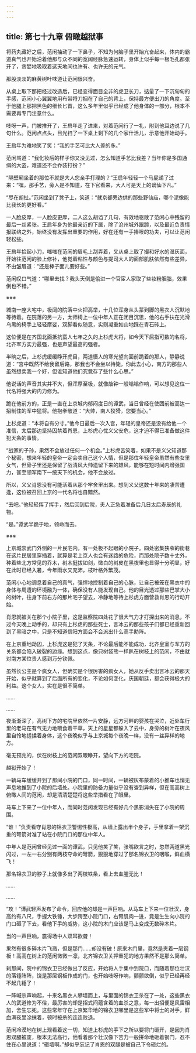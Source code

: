 ```yaml
---
---
---
```

title: 第七十九章 俯瞰越狱事
---




将药丸藏好之后，范闲抽动了一下鼻子，不知为何脑子里开始亢奋起来，体内的霸道真气也开始沿着他那与众不同的宽阔经脉急速运转，身体上似乎每一根毛孔都张开了，贪婪地吸取着这天地间也许有、也许无的元气。

那股淡淡的麻黄树叶味道让范闲很兴奋。

从桌上取下那把经过改造后，已经变得面目全非的虎卫长刀，掂量了一下沉甸甸的手感，范闲小心翼翼地用布带将刀捆在了自己的背上，保持最方便出刀的角度。至于他腿上那把黑色的细长匕首，这么多年里似乎已经成了他身体的一部分，根本不需要再专门注意什么。

吱呀一声，门被推开了，王启年走了进来，对着范闲行了一礼，附到他耳边说了几句什么。范闲点点头，目光扫了一下桌上剩下的几个家什活儿，示意他开始动手。

王启年为难地笑了笑：“我的手艺可比大人差的多。”

范闲骂道：“我化妆后的样子你又没见过，怎么知道手艺比我差？当年你是多国通缉的大盗，难道还不会乔装打扮？”

“隔壁厢坐着的那位不就是大人您亲手打理的？”王启年轻轻一个马屁递了过来：“嘿，那手艺，旁人是不知道，在下官看来，大人可是天上的谪仙下凡。”

“尽在胡扯。”范闲坐到了凳子上，笑道：“就京都旁边供的那些野仙庙，哪个泥像能比我长的更好看。”

一人脸皮厚，一人脸皮更厚，二人这么胡诌了几句，有效地驱散了范闲心中残留的最后一丝紧张。王启年身为他最亲近的下属，除了沧州城外跟踪，以及最近负责情报联络之外，始终没有发挥出重要的作用，好在还有一手捧哏的功夫，可以让范闲轻松些。

王启年拾起小刀，嗤嗤在范闲的眉毛上刮弄着，又从桌上取了撮和好水的湿灰面，开始往范闲的脸上修补，他觉着粘性与颜色与提司大人的面部肌肤依然有些差异，不由皱眉道：“还是棒子面儿要好些。”

范闲叹口气道：“哪里去找？我头天倒是偷进一个官宦人家取了些妆粉胭脂，效果倒也不错。”

※※※

城南一座大宅中，极阔的院落中火把高举，十几位浑身从头蒙到脚的黑衣人沉默地等待着。在院落的另一方，太师椅上一位中年人正在闭目沉思，他的右手扶在光滑乌黑的椅手上轻轻摩娑，双脚看似随意，实则凝重如山地踩在青石砖上。

这位便是在齐国北面抵抗蛮人七年之久的上杉虎大将，如今天下屈指可数的名将，北齐军方实力最强，也是声望最高的强者。

半晌之后，上杉虎缓缓睁开虎目，两道慑人的寒光望向面前跪着的那人，静静说道：“宫中既然不给我留后路，那我也不会坐以待毙，你此去小心，南方的那些人虽然想卖我一个好，但谁知道他们究竟存了些什么心思。”

他说话的声音其实并不大，但浑厚至极，就像敲钟一般嗡嗡作响，可以想见这位一代名将强大的内力修为。

跪在他前方的，正是一直在上京城内郁闷度日的谭武，当日曾经在使团前被高达一招制住的军中猛将。他抱拳敬道：“大帅，南人狡猾，您要当心。”

上杉虎道：“本将自有分寸。”他今日最后一次入宫，年轻的皇帝还是没有给他一个准信，太后那边坚持囚禁着肖恩，上杉虎心忧义父安危，这才迫不得已准备做这件犯天条的事情。

“战家的子孙，果然不会放过任何一个机会。”上杉虎苦笑着，如果不是义父知道那个秘密，想来年轻的皇帝一定会卖自己这个人情，但是那位年轻皇帝虽然有些女里女气，但骨子里还是保留了战清风大帅遗留下来的雄风，能够在短时间内增强国力，甚至领军南下一统天下的机会，他不会放过。

所以，义父肖恩没有可能活着从那个牢舍里出来。想到义父这数十年来的凄苦遭逢，这位被召回上京的一代名将也自黯然。

“去吧。”他轻轻挥了挥手，然后回到后院，夫人正急着准备后几日太后寿辰的礼物。

“是。”谭武半跪于地，领命而去。

※※※

上京城崇武门外侧的一片民宅内，有一处极不起眼的小院子。四处密集狭窄的街巷在这片民居里穿插着，就算是老上京人也会有迷路的危险，而那处院子数十丈外，种着些北方常见的乔木，树木挺拔如剑，微白的树皮在黑夜里也显得十分明显，好在此时已经入暑，今年雨水又充沛，枝叶格外繁茂。

范闲小心地调息着自己的真气，强悍地控制着自己的心脉，让自己被笼在黑衣中的身体与周遭的环境融为一体，确保没有人能发现自己。他的目光透过那些巴掌大小的树叶，往身下前右方的那片宅子望去，冷静地等待上杉虎方面营救肖恩的行动开始。

肖恩就被关在那个小院子里，这是监察院四处花了很大气力才打探出来的消息，不过今天晚上动手的，却只有上杉虎的那些死士，言冰云的那些孩子们都已经重新回到了黑暗之中，只是不知道信阳方面会不会派出什么高手助阵。

在上京重地劫囚，上杉虎这是犯了天条，不论最后能不能成功，北齐皇室与军方的关系都会陷入破裂的边缘。想到这点，像只树袋熊一样趴在树枝上的范闲，不由就对南方某位贵人感到万分钦佩。

虽然长公主是个疯女人，但确实是个很厉害的疯女人，她从反手卖出言冰云的那天开始，似乎就算到了后面所有的变化，不论如何变化，庆国朝廷，都会获得极大的利益。这个女人，实在是很不简单。

……

……

夜渐渐深了，高树下方的宅院里依然一片安静，远方河畔的婴孩在哭泣，近处车行里的老马在有气无力地嚼食着干草，天上的星星都躲入了云中，身旁的树叶在夜风里自怜地搓揉着身体，这个夜晚似乎与上京城每个夜晚一样，没有一丝异样的地方。

毫无预兆的，伏在树枝上的范闲双眼睁开，望向下方的宅院。

越狱开始了！

一辆马车缓缓开到了那间小院的门口，同一时间，一辆被灰布蒙着的小推车也悄无声息地推到了小院的后墙处。小院里的防备力量似乎没有查到异样，但在高高树上俯瞰人间的范闲，却是清清楚楚将这些举措看在了眼里。

马车上下来了一位中年人，而同时范闲发现已经有好几个黑影消失在了小院的周围。

“谁！”负责看守肖恩的锦衣卫警惕性极高，从墙上露出半个身子，手里拿着一架沉重的弩箭对准了站在小院门口的那位中年人。

中年人是范闲曾经见过一面的谭武，只见他笑了笑，张嘴欲言之时，忽然两道黑光闪过，一左一右分别有两枝夺命的弩箭，狠狠地穿过了那名锦衣卫的咽喉，鲜血横飞！

那名锦衣卫的脖子上就像多出了两枝铁条，看上去血腥无比！

……

……

“攻！”谭武轻声发布了命令，回应他的却是一声巨响。从马车上下来一位壮汉，身高约有八尺，手握大铁锤，大步跨至小院门口，右臂肌肉一迸，竟是生生向小院的门口砸了下去，看他下手的威势，这小院的木门应该是马上变成无数碎木片。

当的一声巨响，震得场中人双耳欲聋！

果然有很多碎木片飞溅，但是那门……却没有破！原来木门里，竟然是夹着一层钢板！高高在树上的范闲微微一凛，北齐锦衣卫关押重犯的地方果然不是那么简单。

刹那间，院中的锦衣卫已经做出了反应，开始将人手集中到院口，而随着那位壮汉的落锤阵阵，饶是那层钢板作成的门，也开始吱呀作响，颤颤欲倒，似乎已经再经不起几锤了！

一阵喊杀声响起，十来名黑衣人攀墙而上，与里面的锦衣卫杀在了一处，这些黑衣人的武道修为不俗，最厉害的却是招式间蕴含着的血杀之意，每一出招便是风雷相加，舍生忘死。这些常年守在上京繁华地的锦衣卫哪里是这些军中将士的对手，鲜血满夜里涂抹着，顿时被杀的连连败退。

范闲冷漠地在树上观看着这一切，知道上杉虎的手下之所以要将门砸开，是因为肖恩双腿被废，根本无法高行，他看着那个壮汉像下苦力一般拼命地砸着钢门，忍不住在心里说道：“砸墙啊。”却似乎忘记了肖恩的双腿是被自己下令砸烂的。